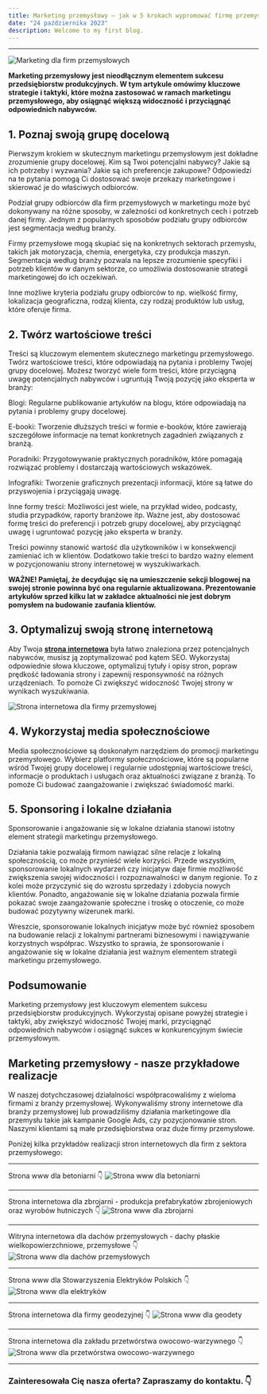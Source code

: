 ```yaml
---
title: Marketing przemysłowy – jak w 5 krokach wypromować firmę przemysłową?
date: "24 października 2023"
description: Welcome to my first blog.
---
```

---
![Marketing dla firm przemysłowych](/photos/marketing-internetowy-dla-firm-przemyslowych.jpg)

**Marketing przemysłowy jest nieodłącznym elementem sukcesu przedsiębiorstw produkcyjnych. W tym artykule omówimy kluczowe strategie i taktyki, które można zastosować w ramach marketingu przemysłowego, aby osiągnąć większą widoczność i przyciągnąć odpowiednich nabywców.**

## 1. Poznaj swoją grupę docelową



Pierwszym krokiem w skutecznym marketingu przemysłowym jest dokładne zrozumienie grupy docelowej. Kim są Twoi potencjalni nabywcy? Jakie są ich potrzeby i wyzwania? Jakie są ich preferencje zakupowe? Odpowiedzi na te pytania pomogą Ci dostosować swoje przekazy marketingowe i skierować je do właściwych odbiorców.

Podział grupy odbiorców dla firm przemysłowych w marketingu może być dokonywany na różne sposoby, w zależności od konkretnych cech i potrzeb danej firmy. Jednym z popularnych sposobów podziału grupy odbiorców jest segmentacja według branży. 

Firmy przemysłowe mogą skupiać się na konkretnych sektorach przemysłu, takich jak motoryzacja, chemia, energetyka, czy produkcja maszyn. Segmentacja według branży pozwala na lepsze zrozumienie specyfiki i potrzeb klientów w danym sektorze, co umożliwia dostosowanie strategii marketingowej do ich oczekiwań. 

Inne możliwe kryteria podziału grupy odbiorców to np. wielkość firmy, lokalizacja geograficzna, rodzaj klienta, czy rodzaj produktów lub usług, które oferuje firma.

## 2. Twórz wartościowe treści

Treści są kluczowym elementem skutecznego marketingu przemysłowego. Twórz wartościowe treści, które odpowiadają na pytania i problemy Twojej grupy docelowej. Możesz tworzyć wiele form treści, które przyciągną uwagę potencjalnych nabywców i ugruntują Twoją pozycję jako eksperta w branży:

Blogi: Regularne publikowanie artykułów na blogu, które odpowiadają na pytania i problemy grupy docelowej. 

E-booki: Tworzenie dłuższych treści w formie e-booków, które zawierają szczegółowe informacje na temat konkretnych zagadnień związanych z branżą. 

Poradniki: Przygotowywanie praktycznych poradników, które pomagają rozwiązać problemy i dostarczają wartościowych wskazówek. 

Infografiki: Tworzenie graficznych prezentacji informacji, które są łatwe do przyswojenia i przyciągają uwagę. 

Inne formy treści: Możliwości jest wiele, na przykład wideo, podcasty, studia przypadków, raporty branżowe itp. Ważne jest, aby dostosować formę treści do preferencji i potrzeb grupy docelowej, aby przyciągnąć uwagę i ugruntować pozycję jako eksperta w branży.

Treści powinny stanowić wartość dla użytkowników i w konsekwencji zamieniać ich w klientów. Dodatkowo takie treści to bardzo ważny element w pozycjonowaniu strony internetowej w wyszukiwarkach.

**WAŻNE! Pamiętaj, że decydując się na umieszczenie sekcji blogowej na swojej stronie powinna być ona regularnie aktualizowana. Prezentowanie artykułów sprzed kilku lat w zakładce aktualności nie jest dobrym pomysłem na budowanie zaufania klientów.**

## 3. Optymalizuj swoją stronę internetową

Aby Twoja <a href="https://getpromo.pl/strony-internetowe/">**strona internetowa**</a> była łatwo znaleziona przez potencjalnych nabywców, musisz ją zoptymalizować pod kątem SEO. Wykorzystaj odpowiednie słowa kluczowe, optymalizuj tytuły i opisy stron, popraw prędkość ładowania strony i zapewnij responsywność na różnych urządzeniach. To pomoże Ci zwiększyć widoczność Twojej strony w wynikach wyszukiwania.

![Strona internetowa dla firmy przemysłowej](/photos/strona-internetowa-dla-firmy-przemyslowej.jpg)

## 4. Wykorzystaj media społecznościowe

Media społecznościowe są doskonałym narzędziem do promocji marketingu przemysłowego. Wybierz platformy społecznościowe, które są popularne wśród Twojej grupy docelowej i regularnie udostępniaj wartościowe treści, informacje o produktach i usługach oraz aktualności związane z branżą. To pomoże Ci budować zaangażowanie i zwiększać świadomość marki.

## 5. Sponsoring i lokalne działania

Sponsorowanie i angażowanie się w lokalne działania stanowi istotny element strategii marketingu przemysłowego. 

Działania takie pozwalają firmom nawiązać silne relacje z lokalną społecznością, co może przynieść wiele korzyści. Przede wszystkim, sponsorowanie lokalnych wydarzeń czy inicjatyw daje firmie możliwość zwiększenia swojej widoczności i rozpoznawalności w danym regionie. To z kolei może przyczynić się do wzrostu sprzedaży i zdobycia nowych klientów. Ponadto, angażowanie się w lokalne działania pozwala firmie pokazać swoje zaangażowanie społeczne i troskę o otoczenie, co może budować pozytywny wizerunek marki. 

Wreszcie, sponsorowanie lokalnych inicjatyw może być również sposobem na budowanie relacji z lokalnymi partnerami biznesowymi i nawiązywanie korzystnych współprac. Wszystko to sprawia, że sponsorowanie i angażowanie się w lokalne działania jest ważnym elementem strategii marketingu przemysłowego.

## Podsumowanie

Marketing przemysłowy jest kluczowym elementem sukcesu przedsiębiorstw produkcyjnych. Wykorzystaj opisane powyżej strategie i taktyki, aby zwiększyć widoczność Twojej marki, przyciągnąć odpowiednich nabywców i osiągnąć sukces w konkurencyjnym świecie przemysłowym.

## Marketing przemysłowy - nasze przykładowe realizacje

W naszej dotychczasowej działalności współpracowaliśmy z wieloma firmami z branży przemysłowej. Wykonywaliśmy strony internetowe dla branży przemysłowej lub prowadziliśmy działania marketingowe dla przemysłu takie jak kampanie Google Ads, czy pozycjonowanie stron. Naszymi klientami są małe przedsiębiorstwa oraz duże firmy przemysłowe. 

Poniżej kilka przykładów realizacji stron internetowych dla firm z sektora przemysłowego:

---
Strona www dla betoniarni 👇
![Strona www dla betoniarni](/transbet.jpg)

---
Strona internetowa dla zbrojarni - produkcja prefabrykatów zbrojeniowych oraz wyrobów hutniczych 👇
![Strona www dla zbrojarni](/zbrojarnia.jpg)

---
Witryna internetowa dla dachów przemysłowych - dachy płaskie wielkopowierzchniowe, przemysłowe 👇
![Strona www dla dachów przemysłowych](/damansdak.jpg)

---
Strona www dla Stowarzyszenia Elektryków Polskich 👇
![Strona www dla elektryków](/sep.jpg)

---
Strona internetowa dla firmy geodezyjnej 👇
![Strona www dla geodety](/intergeo.jpg)

---
Strona internetowa dla zakładu przetwórstwa owocowo-warzywnego 👇
![Strona www dla przetwórstwa owocowo-warzywnego](/agrofruct.jpg)

---
### Zainteresowała Cię nasza oferta? Zapraszamy do kontaktu. 👇
